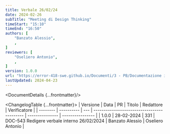 ```yaml
---
title: Verbale 26/02/24
date: 2024-02-26
subTitle: "Meeting di Design Thinking"
timeStart: "15:10"
timeEnd: "16:50"
authors: [
	"Banzato Alessio",
	,
]
reviewers: [
	"Oseliero Antonio",
	,
]
version: 1.0.0
url: "https://error-418-swe.github.io/Documenti/3 - PB/Documentazione interna/Verbali/24-02-26_v1.0.0.pdf"
lastUpdated: 2024-04-23
---
```



<DocumentDetails {...frontmatter}/>

<ChangelogTable {...frontmatter}>
| Versione | Data       | PR  | Titolo                                      | Redattore       | Verificatore     |
| -------- | ---------- | --- | ------------------------------------------- | --------------- | ---------------- |
| 1.0.0    | 28-02-2024 | 331 | DOC-543 Redigere verbale interno 26/02/2024 | Banzato Alessio | Oseliero Antonio |
</ChangelogTable>

